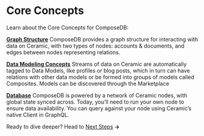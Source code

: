 # Core Concepts
Learn about the Core Concepts for ComposeDB:

**[Graph Structure](./graph-structure)**
ComposeDB provides a graph structure for interacting with data on Ceramic, with two types of nodes: accounts & documents, and edges between nodes representing relations.

**[Data Modeling Concepts](./data-modeling-concepts)**
Streams of data on Ceramic are automatically tagged to Data Models, like profiles or blog posts, which in turn can have relations with other data models or be formed into groups of models called Composites. Models can be discovered through the Marketplace

**[Database](./database.mdx)**
ComposeDB is powered by a network of Ceramic nodes, with global state synced across. Today, you’ll need to run your own node to ensure data availability. You can query against your node using Ceramic’s native Client in GraphQL.

Ready to dive deeper? Head to [Next Steps](./next-steps) **→**
